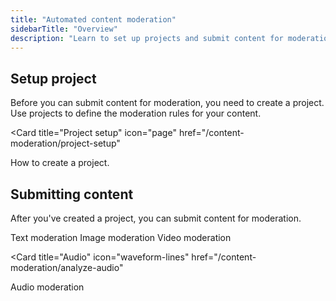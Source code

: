 ```yaml
---
title: "Automated content moderation"
sidebarTitle: "Overview"
description: "Learn to set up projects and submit content for moderation"
---
```


## Setup project

Before you can submit content for moderation, you need to create a project. Use projects to define the moderation rules for your content.

<Card
  title="Project setup"
  icon="page"
  href="/content-moderation/project-setup"
>
  How to create a project.
</Card>

## Submitting content

After you've created a project, you can submit content for moderation.

<CardGroup cols={2}>

<Card title="Text" icon="align-left" href="/content-moderation/analyze-text">
  Text moderation
</Card>

<Card title="Image" icon="image" href="/content-moderation/analyze-images">
  Image moderation
</Card>

<Card title="Video" icon="film" href="/content-moderation/analyze-videos">
  Video moderation
</Card>

<Card
  title="Audio"
  icon="waveform-lines"
  href="/content-moderation/analyze-audio"
>
  Audio moderation
</Card>

</CardGroup>
